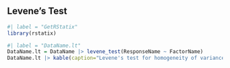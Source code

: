 
## Levene's Test

```r
#| label = "GetRStatix"
library(rstatix)
```

```r
#| label = "DataName.lt"
DataName.lt = DataName |> levene_test(ResponseName ~ FactorName)
DataName.lt |> kable(caption="Levene's test for homogeneity of variance of ResponseName grouped by FactorName.")
```

